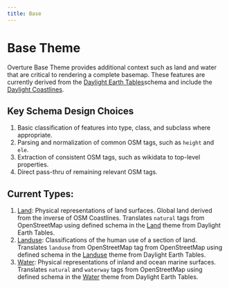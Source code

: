 ```yaml
---
title: Base
---
```


# Base Theme

Overture Base Theme provides additional context such as land and water that are critical to rendering a complete basemap. These features are currently derived from the [Daylight Earth Tables](https://daylightmap.org/earth/)schema and include the [Daylight Coastlines](https://daylightmap.org/coastlines.html).

## Key Schema Design Choices

1. Basic classification of features into type, class, and subclass where appropriate.
2. Parsing and normalization of common OSM tags, such as `height` and `ele`.
4. Extraction of consistent OSM tags, such as wikidata to top-level properties.
3. Direct pass-thru of remaining relevant OSM tags.

## Current Types:

1. [Land](/reference/base/landuse): Physical representations of land surfaces. Global land derived from the inverse of OSM Coastlines. Translates `natural` tags from OpenStreetMap using defined schema in the [Land](https://daylightmap.org/earth/land.html) theme from Daylight Earth Tables.
2. [Landuse](/reference/base/landuse): Classifications of the human use of a section of land. Translates `landuse` from OpenStreetMap tag from OpenStreetMap using defined schema in the [Landuse](https://daylightmap.org/earth/landuse.html) theme from Daylight Earth Tables.
3. [Water](/reference/base/water): Physical representations of inland and ocean marine surfaces. Translates `natural` and `waterway` tags from OpenStreetMap using defined schema in the [Water](https://daylightmap.org/earth/water.html) theme from Daylight Earth Tables.
